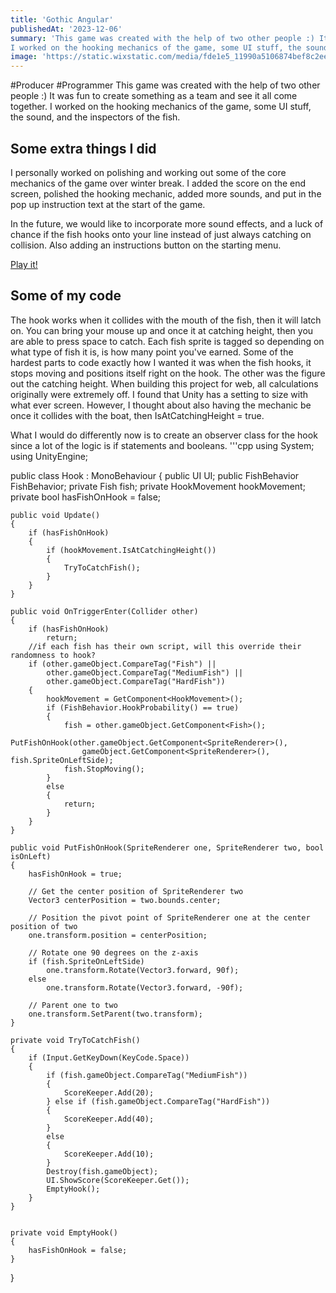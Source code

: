 ```yaml
---
title: 'Gothic Angular'
publishedAt: '2023-12-06'
summary: 'This game was created with the help of two other people :) It was fun to create something as a team and see it all come together. 
I worked on the hooking mechanics of the game, some UI stuff, the sound, and the inspectors of the fish.'
image: 'https://static.wixstatic.com/media/fde1e5_11990a5106874bef8c2ee155fda240ef~mv2.gif'
---
```

#Producer #Programmer
This game was created with the help of two other people :) It was fun to create something as a team and see it all come together. I worked on the hooking mechanics of the game, some UI stuff, the sound, and the inspectors of the fish.

## Some extra things I did

I personally worked on polishing and working out some of the core mechanics of the game over winter break. I added the score on the end screen, polished the hooking mechanic, added more sounds, and put in the pop up instruction text at the start of the game.

In the future, we would like to incorporate more sound effects, and a luck of chance if the fish hooks onto your line instead of just always catching on collision. Also adding an instructions button on the starting menu.

[Play it!](https://magpie0.itch.io/gothic-angular)

## Some of my code
The hook works when it collides with the mouth of the fish, then it will latch on. You can bring your mouse up and once it at catching height, then you are able to press space to catch.
Each fish sprite is tagged so depending on what type of fish it is, is how many point you've earned. Some of the hardest parts to code exactly how I wanted it was when the fish hooks, it stops moving and positions itself right on the hook.
The other was the figure out the catching height. When building this project for web, all calculations originally were extremely off. I found that Unity has a setting to size with what ever screen.
However, I thought about also having the mechanic be once it collides with the boat, then IsAtCatchingHeight = true. 

What I would do differently now is to create an observer class for the hook since a lot of the logic is if statements and booleans.
'''cpp
using System;
using UnityEngine;


public class Hook : MonoBehaviour
{
    public UI UI;
    public FishBehavior FishBehavior;
    private Fish fish;
    private HookMovement hookMovement;
    private bool hasFishOnHook = false;
    
    public void Update()
    {
        if (hasFishOnHook)
        {
            if (hookMovement.IsAtCatchingHeight())
            {
                TryToCatchFish();
            }
        }
    }

    public void OnTriggerEnter(Collider other)
    {
        if (hasFishOnHook)
            return;
        //if each fish has their own script, will this override their randomness to hook?
        if (other.gameObject.CompareTag("Fish") ||
            other.gameObject.CompareTag("MediumFish") ||
            other.gameObject.CompareTag("HardFish"))
        {
            hookMovement = GetComponent<HookMovement>();
            if (FishBehavior.HookProbability() == true)
            {
                fish = other.gameObject.GetComponent<Fish>();
                PutFishOnHook(other.gameObject.GetComponent<SpriteRenderer>(), 
                    gameObject.GetComponent<SpriteRenderer>(), fish.SpriteOnLeftSide);
                fish.StopMoving();
            }
            else
            {
                return;
            }
        }
    }

    public void PutFishOnHook(SpriteRenderer one, SpriteRenderer two, bool isOnLeft)
    {
        hasFishOnHook = true;
        
        // Get the center position of SpriteRenderer two
        Vector3 centerPosition = two.bounds.center;

        // Position the pivot point of SpriteRenderer one at the center position of two
        one.transform.position = centerPosition;

        // Rotate one 90 degrees on the z-axis
        if (fish.SpriteOnLeftSide)
            one.transform.Rotate(Vector3.forward, 90f);
        else
            one.transform.Rotate(Vector3.forward, -90f);

        // Parent one to two
        one.transform.SetParent(two.transform);
    }
    
    private void TryToCatchFish()
    {
        if (Input.GetKeyDown(KeyCode.Space))
        {
            if (fish.gameObject.CompareTag("MediumFish"))
            { 
                ScoreKeeper.Add(20);
            } else if (fish.gameObject.CompareTag("HardFish"))
            {
                ScoreKeeper.Add(40);
            }
            else
            {
                ScoreKeeper.Add(10);
            }
            Destroy(fish.gameObject);
            UI.ShowScore(ScoreKeeper.Get());
            EmptyHook();
        }
    }
    
    
    private void EmptyHook()
    {
        hasFishOnHook = false;
    }
}